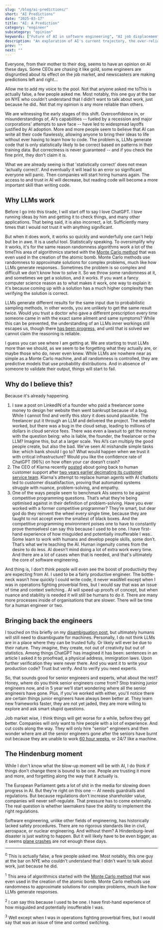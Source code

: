 ```yaml
---
slug: "/blog/ai-predictions/"
short: "AI Predictions"
date: "2025-03-17"
title: "AI: A Prediction"
category: "engineer"
subcategory: "opinion"
keywords: ["Future of AI in software engineering", "AI job displacement and workforce changes", "How AI is affecting software development careers", "AI automation replacing human workers", "Why AI-generated code isn’t always correct", "Can AI replace software engineers?", "Why LLMs make mistakes in coding", "Risks of AI-generated software code", "AI hallucinations in software development", "How reliable is ChatGPT for coding?", "Why AI-generated content isn’t always trustworthy", "Why companies are cutting jobs for AI", "AI-driven layoffs: what happens next?", "Companies regretting AI automation decisions", "The problem with replacing customer service with AI", "Klarna AI customer service failure case study", "Should AI be regulated?", "European Parliament’s stance on AI regulation", "Why AI safety is a major concern", "The future of AI ethics and legislation", "Preventing the next AI disaster with regulations", "How software engineers will work with AI", "The role of humans in an AI-driven software industry", "Will AI-generated code ever be safe for production?", "The importance of code review in the age of AI", "Why debugging AI-generated code is harder than writing it", "Is AI the next Hindenburg disaster?", "Will AI have its own Boeing 737 Max moment?", "AI-generated code is like autopilot without a pilot", "The Monte Carlo method and AI: why randomness isn’t always reliable", "AI replacing junior engineers", "Why AI won’t replace senior engineers", "Machine learning limitations in real-world applications", "AI software failures and their consequences", "The dangers of AI overreliance in critical infrastructure", "Why AI-generated code needs human oversight", "How AI is changing software engineering jobs", "AI software reliability issues", "AI adoption risks in tech companies", "Why AI-generated solutions aren’t always reproducible", "The importance of human intuition in software engineering", "AI vs human decision-making in engineering", "What happens when AI fails in production?", "The risks of AI-generated false information", "AI and the need for stronger software engineering regulations", "ChatGPT coding accuracy", "LLM bias in software development", "The problem with AI-generated automation", "Software engineering safety standards and AI", "Why AI engineers are still needed", "Will AI take over software engineering?", "AI’s impact on the tech industry", "Why software engineers will always be necessary", "Companies failing because of AI automation", "The AI productivity illusion in engineering", "AI-driven project failures", "Why LLM-generated solutions don’t always scale", "Why AI can’t replace creative problem-solving", "AI and the myth of full automation", "AI hallucinations in legal and financial industries", "Will AI make coding obsolete?", "AI-generated software reliability concerns", "Companies abandoning AI automation", "AI’s role in the next tech bubble", "Why AI doesn’t understand context in programming", "Software failures caused by AI-generated code", "AI", "Artificial Intelligence", "Machine Learning", "AI in software development", "AI-generated code", "AI software", "ChatGPT", "AI automation", "AI and jobs", "Future of work", "Tech industry trends", "Software engineering", "AI coding tools", "AI job market", "AI-powered automation", "LLM accuracy", "Coding with AI", "Programming jobs and AI", "AI in business", "AI predictions", "AI ethics", "Software development trends", "AI productivity", "AI regulations", "AI failures", "Tech layoffs", "Big Tech and AI", "AI mistakes", "AI-generated text", "AI limitations", "Software engineering jobs", "AI impact on engineers", "Automation vs human jobs", "AI replacing jobs", "AI-powered software development", "Coding jobs future", "AI and human oversight", "AI industry trends", "Machine learning challenges", "AI in tech", "AI innovation", "AI impact on startups", "AI replacing programmers", "Ethical AI", "Software development with AI", "AI and job security", "AI in engineering", "Tech job crisis", "AI-generated errors", "AI in IT", "Future of AI development", "The risks of AI automation"]
description: "An exploration of AI's current trajectory, the over-reliance on LLMs, the risks of AI-generated code, and why human engineers will remain indispensable. And why I am preparing my popcorn for the next Hindenburg moment."
prev: ""
next: ""
---
```



Everyone, from their mother to their dog, seems to have an opinion on AI these days. Some CEOs are chasing it like gold, some engineers are disgruntled about its effect on the job market, and newscasters are making predictions left and right...

Allow me to add my voice to the pool. Not that anyone asked me to<Footnote presentation="0">This is actually false, a few people asked me. Most notably, this one guy at the bar on NYE who couldn't understand that I didn't want to talk about work, just because he did.</Footnote>. Not that my opinion is any more reliable than others.

We are witnessing the early stages of this shift. Overconfidence in, or misunderstandings of, AI’s capabilities -- fueled by a recession and major corporations' attempts to save face -- have led to widespread layoffs justified by AI adoption. More and more people seem to believe that AI can write all their code flawlessly, allowing anyone to bring their ideas to life without ever having to learn how to code. The problem is, LLMs generate code that is only statistically likely to be correct based on patterns in their training data. But correctness is never guaranteed -- and if you check the fine print, they don't claim it is.

What we are already seeing is that 'statistically correct' does not mean 'actually correct'. And eventually it will lead to an error so significant everyone will panic. Then companies will start hiring humans again. The access to and trust in AI will decrease, but reading code will become a more important skill than writing code.

## Why LLMs work

Before I go into this tirade, I will start off to say I love ChatGPT. I love running ideas by him and getting it to check things, and many other applications. That being said, it is also incorrect, a lot. Sufficiently many times that I would not trust it with anything significant. 

But when it does work, it works so quickly and wonderfully one can't help but be in awe. It is a useful tool. Statistically speaking. To oversimplify why it works, it's for the same reason randomness algorithms work a lot of the time<Footnote presentation="1">This area of algorithmics started with the [Monte Carlo method](https://en.wikipedia.org/wiki/Monte_Carlo_method) that was even used in the creation of the atomic bomb. Monte Carlo methods use randomness to approximate solutions for complex problems, much like how LLMs generate responses.</Footnote>. Sometimes the problem is so complex and difficult we don't know how to solve it. So we throw some randomness at it, and sometimes we get a solution, and it works. If you want a fancy computer science reason as to what makes it work, one way to explain it: it's because coming up with a solution has a much higher complexity than verifying the solution is correct. 

LLMs generate different results for the same input due to probabilistic sampling methods, in other words, you are unlikely to get the same result twice. Would you trust a doctor who gave a different prescription every time someone came in with the exact same ailment and same symptoms? While this can be prevented, the understanding of an LLMs inner workings still escapes us, though there [has been progress](https://www.anthropic.com/research/mapping-mind-language-model), and until that is solved we cannot claim the reasoning is reliable.

I guess you can see where I am getting at. We are starting to trust LLMs more than we should, as we seem to be forgetting what they actually are, or maybe those who do, never even knew. While LLMs are nowhere near as simple as a Monte Carlo machine, and all randomness is controlled, they are predictive models that use probability distributions. And in absence of someone to validate their output, things will start to fail. 

## Why do I believe this?

Because it's already happening.

1. I saw a post on LinkedIN of a founder who paid a freelancer some money to design her website then went bankrupt because of a bug. While I cannot find and verify this story it does sound plausible. The freelancer put it through an LLM and delivered the project. The website worked, but there was a bug in the cloud setup, leading to millions of dollars in cloud service fees. There was even a lawsuit to get the money with the question being: who is liable, the founder, the freelancer or the LLM? Imagine this, but at a larger scale. Yes AI’s can multiply the good people create, but also the bad. We’ve seen AI mishandle simple tasks like: which bank should I go to? What would happen when we trust it with critical infrastructure? Would you like the confidence rate of ChatGPT (96%) on how often your car doesn’t crash? 
2. The CEO of Klarna recently [posted](https://www.reddit.com/r/artificial/comments/1it5m0i/klarna_went_all_in_on_ai_customer_support_are_now/) about going back to human customer support after [two years earlier decimating its customer service team](https://www.businessinsider.com/ai-chatbot-ceo-laid-off-staff-human-support-2023-7). Klarna's attempt to replace human agents with AI chatbots led to customer dissatisfaction, proving that automated systems struggle with nuance, problem-solving, and empathy.
3. One of the ways people seem to benchmark AIs seems to be against competitive programming questions. That’s what they’re being optimised against in their definition of problem-solving. Have you ever worked with a former competitive programmer? They’re smart, but dear god do they reinvent the wheel every single time, because they are taught to not accept even the smallest of black boxes. And the competitive programming environment poises one to have to constantly prove themselves<Footnote presentation="2">I can say this because I used to be one. I have first-hand experience of how misguided and potentially insufferable I was.</Footnote>. Some learn to work with humans and develop people skills, some don’t. That’s what we’re teaching the AI. Human ingenuity comes from the desire to do less. AI doesn’t mind doing a lot of extra work every time. And there are a lot of cases when that is needed, and that's ultimately the core of software engineering.

And thing is, I don’t think people will even see the boost of productivity they are expecting from AI. I used to be a fairly productive engineer. The bottle-neck wasn’t how quickly I could write code, it never was<Footnote presentation="3">Well except when I was in operations fighting proverbial fires, but I would say that was an issue of time and context switching.</Footnote>. AI will speed up proofs of concept, but when nuance and stability is needed it will still be humans to do it. There are many more processes inside of organisations that are slower. There will be time for a human engineer or two.

## Bringing back the engineers

I touched on this briefly on my [disambiguation post](/blog/disambiguation/), but ultimately humans will still need to disambiguate for machines. Personally, I do not think LLMs are in a place where they can be trusted fully. Or likely will ever be due to their nature. They imagine, they create, not out of creativity but out of statistics. Among things ChatGPT has imagined it has been: sentences in an article I asked it to proofread, a physical address, immigration laws. Upon further verification they were never there. And you want it to write your production code? Trust but verify. And to verify you need experts. 

So, that sounds good for senior engineers and experts, what about the rest? Honey, where do you think senior engineers come from? Stop training junior engineers now, and in 5 year we’ll start wondering where all the senior engineers have gone. Plus, if you've worked with either, you'll notice there are certain things junior engineers have always been better at. They learn new frameworks faster, they are not yet jaded, they are more willing to explore and ask smart stupid questions.

Job market wise, I think things will get worse for a while, before they get better. Companies will only want to hire people with a lot of experience. And cut costs along the way. They will only hire "senior" engineers and then wonder where are all the senior engineers gone after the seniors have burnt out because they are unable to work [60 hour weeks](https://www.businessinsider.com/sergey-brin-googlers-about-60-hour-weeks-boost-productivity-risks-2025-3), or 24/7 like a machine.

## The Hindenburg moment

While I don't know what the blow-up moment will be with AI, I do think if things don't change there is bound to be one. People are trusting it more and more, and forgetting along the way that it actually is.

The European Parliament gets a lot of shit in the media for slowing down progress in AI. But they're right on this one -- AI needs guardrails and regulations. But because regulations don’t increase shareholder value, companies will never self-regulate. That pressure has to come externally. The real question is whether lawmakers have the ability to implement the right regulations.

Software engineering, unlike other fields of engineering, has historically lacked safety procedures. There are no rigorous standards like in civil, aerospace, or nuclear engineering. And without them? A Hindenburg-level disaster is just waiting to happen. But it will likely have to be even bigger, as it seems [plane crashes](https://www.theverge.com/2019/3/15/18267365/boeing-737-max-8-crash-autopilot-automation) are not enough these days.

---

<sup>0</sup> This is actually false, a few people asked me. Most notably, this one guy at the bar on NYE who couldn't understand that I didn't want to talk about work, just because he did.

<sup>1</sup> This area of algorithmics started with the [Monte Carlo method](https://en.wikipedia.org/wiki/Monte_Carlo_method) that was even used in the creation of the atomic bomb. Monte Carlo methods use randomness to approximate solutions for complex problems, much like how LLMs generate responses.

<sup>2</sup> I can say this because I used to be one. I have first-hand experience of how misguided and potentially insufferable I was.

<sup>3</sup> Well except when I was in operations fighting proverbial fires, but I would say that was an issue of time and context switching.